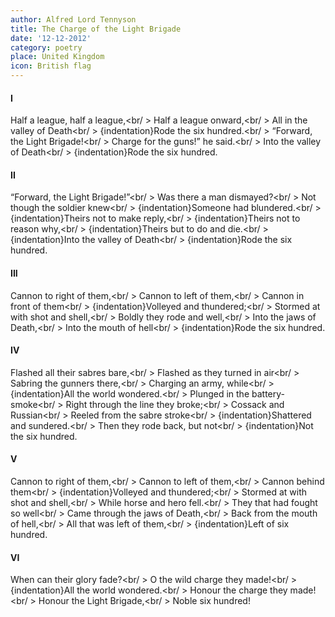 ```yaml
---
author: Alfred Lord Tennyson
title: The Charge of the Light Brigade
date: '12-12-2012'
category: poetry
place: United Kingdom
icon: British flag
---
```



<div className='w-fit mx-auto'>

#### I

Half a league, half a league,<br/ > Half a league onward,<br/ > All in the
valley of Death<br/ > {indentation}Rode the six hundred.<br/ > “Forward, the
Light Brigade!<br/ > Charge for the guns!” he said.<br/ > Into the valley of
Death<br/ > {indentation}Rode the six hundred.

#### II

“Forward, the Light Brigade!”<br/ > Was there a man dismayed?<br/ > Not though
the soldier knew<br/ > {indentation}Someone had blundered.<br/ >
{indentation}Theirs not to make reply,<br/ > {indentation}Theirs not to reason
why,<br/ > {indentation}Theirs but to do and die.<br/ > {indentation}Into the
valley of Death<br/ > {indentation}Rode the six hundred.

#### III

Cannon to right of them,<br/ > Cannon to left of them,<br/ > Cannon in front of
them<br/ > {indentation}Volleyed and thundered;<br/ > Stormed at with shot and
shell,<br/ > Boldly they rode and well,<br/ > Into the jaws of Death,<br/ > Into
the mouth of hell<br/ > {indentation}Rode the six hundred.

#### IV

Flashed all their sabres bare,<br/ > Flashed as they turned in air<br/ > Sabring
the gunners there,<br/ > Charging an army, while<br/ > {indentation}All the
world wondered.<br/ > Plunged in the battery-smoke<br/ > Right through the line
they broke;<br/ > Cossack and Russian<br/ > Reeled from the sabre stroke<br/ >
{indentation}Shattered and sundered.<br/ > Then they rode back, but not<br/ >
{indentation}Not the six hundred.

#### V

Cannon to right of them,<br/ > Cannon to left of them,<br/ > Cannon behind
them<br/ > {indentation}Volleyed and thundered;<br/ > Stormed at with shot and
shell,<br/ > While horse and hero fell.<br/ > They that had fought so well<br/ >
Came through the jaws of Death,<br/ > Back from the mouth of hell,<br/ > All
that was left of them,<br/ > {indentation}Left of six hundred.

#### VI

When can their glory fade?<br/ > O the wild charge they made!<br/ >
{indentation}All the world wondered.<br/ > Honour the charge they made!<br/ >
Honour the Light Brigade,<br/ > Noble six hundred!

</div>
